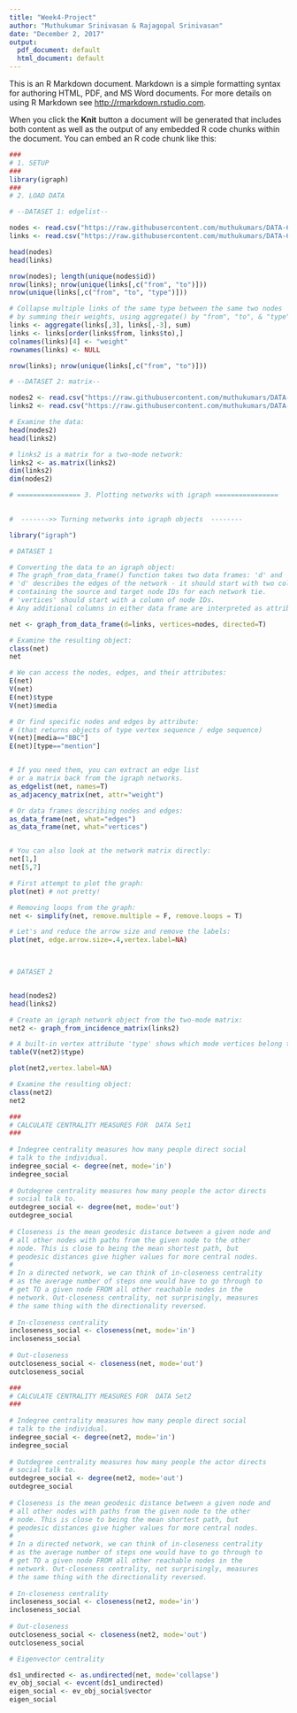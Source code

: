```yaml
---
title: "Week4-Project"
author: "Muthukumar Srinivasan & Rajagopal Srinivasan"
date: "December 2, 2017"
output:
  pdf_document: default
  html_document: default
---
```


This is an R Markdown document. Markdown is a simple formatting syntax for authoring HTML, PDF, and MS Word documents. For more details on using R Markdown see <http://rmarkdown.rstudio.com>.

When you click the **Knit** button a document will be generated that includes both content as well as the output of any embedded R code chunks within the document. You can embed an R code chunk like this:

```r

###
# 1. SETUP 
###
library(igraph)
###
# 2. LOAD DATA

# --DATASET 1: edgelist--

nodes <- read.csv("https://raw.githubusercontent.com/muthukumars/DATA-620/master/04-Week4/Dataset1-Media-Example-NODES.csv", header=T, as.is=T)
links <- read.csv("https://raw.githubusercontent.com/muthukumars/DATA-620/master/04-Week4/Dataset1-Media-Example-EDGES.csv", header=T, as.is=T)

head(nodes)
head(links)

nrow(nodes); length(unique(nodes$id))
nrow(links); nrow(unique(links[,c("from", "to")]))
nrow(unique(links[,c("from", "to", "type")]))

# Collapse multiple links of the same type between the same two nodes
# by summing their weights, using aggregate() by "from", "to", & "type":
links <- aggregate(links[,3], links[,-3], sum)
links <- links[order(links$from, links$to),]
colnames(links)[4] <- "weight"
rownames(links) <- NULL

nrow(links); nrow(unique(links[,c("from", "to")]))

# --DATASET 2: matrix--

nodes2 <- read.csv("https://raw.githubusercontent.com/muthukumars/DATA-620/master/04-Week4/Dataset2-Media-User-Example-NODES.csv", header=T, as.is=T)
links2 <- read.csv("https://raw.githubusercontent.com/muthukumars/DATA-620/master/04-Week4/Dataset2-Media-User-Example-EDGES.csv", header=T, row.names=1)

# Examine the data:
head(nodes2)
head(links2)

# links2 is a matrix for a two-mode network:
links2 <- as.matrix(links2)
dim(links2)
dim(nodes2)

# ================ 3. Plotting networks with igraph ================

  
#  ------->> Turning networks into igraph objects  --------

library("igraph")

# DATASET 1 

# Converting the data to an igraph object:
# The graph_from_data_frame() function takes two data frames: 'd' and 'vertices'.
# 'd' describes the edges of the network - it should start with two columns 
# containing the source and target node IDs for each network tie.
# 'vertices' should start with a column of node IDs.
# Any additional columns in either data frame are interpreted as attributes.

net <- graph_from_data_frame(d=links, vertices=nodes, directed=T) 

# Examine the resulting object:
class(net)
net 

# We can access the nodes, edges, and their attributes:
E(net)
V(net)
E(net)$type
V(net)$media

# Or find specific nodes and edges by attribute:
# (that returns objects of type vertex sequence / edge sequence)
V(net)[media=="BBC"]
E(net)[type=="mention"]


# If you need them, you can extract an edge list 
# or a matrix back from the igraph networks.
as_edgelist(net, names=T)
as_adjacency_matrix(net, attr="weight")

# Or data frames describing nodes and edges:
as_data_frame(net, what="edges")
as_data_frame(net, what="vertices")


# You can also look at the network matrix directly:
net[1,]
net[5,7]

# First attempt to plot the graph:
plot(net) # not pretty!

# Removing loops from the graph:
net <- simplify(net, remove.multiple = F, remove.loops = T) 

# Let's and reduce the arrow size and remove the labels:
plot(net, edge.arrow.size=.4,vertex.label=NA)
 


# DATASET 2 


head(nodes2)
head(links2)

# Create an igraph network object from the two-mode matrix: 
net2 <- graph_from_incidence_matrix(links2)

# A built-in vertex attribute 'type' shows which mode vertices belong to.
table(V(net2)$type)

plot(net2,vertex.label=NA)

# Examine the resulting object:
class(net2)
net2 

###
# CALCULATE CENTRALITY MEASURES FOR  DATA Set1
###
 
# Indegree centrality measures how many people direct social 
# talk to the individual.
indegree_social <- degree(net, mode='in')
indegree_social
 
# Outdegree centrality measures how many people the actor directs 
# social talk to. 
outdegree_social <- degree(net, mode='out')
outdegree_social
 
# Closeness is the mean geodesic distance between a given node and
# all other nodes with paths from the given node to the other
# node. This is close to being the mean shortest path, but 
# geodesic distances give higher values for more central nodes.
#
# In a directed network, we can think of in-closeness centrality
# as the average number of steps one would have to go through to
# get TO a given node FROM all other reachable nodes in the
# network. Out-closeness centrality, not surprisingly, measures
# the same thing with the directionality reversed.
 
# In-closeness centrality
incloseness_social <- closeness(net, mode='in')
incloseness_social
 
# Out-closeness
outcloseness_social <- closeness(net, mode='out')
outcloseness_social

###
# CALCULATE CENTRALITY MEASURES FOR  DATA Set2
###
 
# Indegree centrality measures how many people direct social 
# talk to the individual.
indegree_social <- degree(net2, mode='in')
indegree_social
 
# Outdegree centrality measures how many people the actor directs 
# social talk to. 
outdegree_social <- degree(net2, mode='out')
outdegree_social
 
# Closeness is the mean geodesic distance between a given node and
# all other nodes with paths from the given node to the other
# node. This is close to being the mean shortest path, but 
# geodesic distances give higher values for more central nodes.
#
# In a directed network, we can think of in-closeness centrality
# as the average number of steps one would have to go through to
# get TO a given node FROM all other reachable nodes in the
# network. Out-closeness centrality, not surprisingly, measures
# the same thing with the directionality reversed.
 
# In-closeness centrality
incloseness_social <- closeness(net2, mode='in')
incloseness_social
 
# Out-closeness
outcloseness_social <- closeness(net2, mode='out')
outcloseness_social

# Eigenvector centrality

ds1_undirected <- as.undirected(net, mode='collapse')
ev_obj_social <- evcent(ds1_undirected)
eigen_social <- ev_obj_social$vector
eigen_social

```

